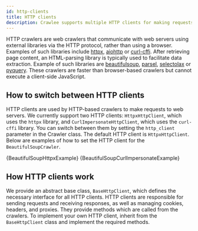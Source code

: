 ```yaml
---
id: http-clients
title: HTTP clients
description: Crawlee supports multiple HTTP clients for making requests.
---
```




HTTP crawlers are web crawlers that communicate with web servers using external libraries via the HTTP protocol, rather than using a browser. Examples of such libraries include [httpx](https://pypi.org/project/httpx/), [aiohttp](https://pypi.org/project/aiohttp/) or [curl-cffi](https://pypi.org/project/curl-cffi/). After retrieving page content, an HTML-parsing library is typically used to facilitate data extraction. Example of such libraries are [beautifulsoup](https://pypi.org/project/beautifulsoup4/), [parsel](https://pypi.org/project/parsel/), [selectolax](https://pypi.org/project/selectolax/) or [pyquery](https://pypi.org/project/pyquery/). These crawlers are faster than browser-based crawlers but cannot execute a client-side JavaScript.

## How to switch between HTTP clients

HTTP clients are used by HTTP-based crawlers to make requests to web servers. We currently support two HTTP clients: <ApiLink to="class/HttpxHttpClient">`HttpxHttpClient`</ApiLink>, which uses the `httpx` library, and <ApiLink to="class/CurlImpersonateHttpClient">`CurlImpersonateHttpClient`</ApiLink>, which uses the `curl-cffi` library. You can switch between them by setting the `http_client` parameter in the Crawler class. The default HTTP client is `HttpxHttpClient`. Below are examples of how to set the HTTP client for the `BeautifulSoupCrawler`.

<Tabs>
    <TabItem value="BeautifulSoupHttpxExample" label="BeautifulSoupCrawler with HTTPX">
        <CodeBlock className="language-python">
            {BeautifulSoupHttpxExample}
        </CodeBlock>
    </TabItem>
    <TabItem value="BeautifulSoupCurlImpersonateExample" label="BeautifulSoupCrawler with Curl impersonate">
        <CodeBlock className="language-python">
            {BeautifulSoupCurlImpersonateExample}
        </CodeBlock>
    </TabItem>
</Tabs>

## How HTTP clients work

We provide an abstract base class, <ApiLink to="class/BaseHttpClient">`BaseHttpClient`</ApiLink>, which defines the necessary interface for all HTTP clients. HTTP clients are responsible for sending requests and receiving responses, as well as managing cookies, headers, and proxies. They provide methods which are called from the crawlers. To implement your own HTTP client, inherit from the `BaseHttpClient` class and implement the required methods.
